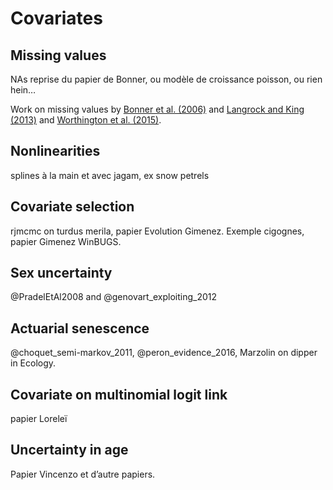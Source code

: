 # Covariates {#covariateschapter}

## Missing values

NAs reprise du papier de Bonner, ou modèle de croissance poisson, ou rien hein...

Work on missing values by [Bonner et al. (2006)](https://onlinelibrary.wiley.com/doi/abs/10.1111/j.1541-0420.2005.00399.x) and [Langrock and King (2013)](https://projecteuclid.org/journals/annals-of-applied-statistics/volume-7/issue-3/Maximum-likelihood-estimation-of-markrecapturerecovery-models-in-the-presence-of/10.1214/13-AOAS644.full) and [Worthington et al. (2015)](https://link.springer.com/article/10.1007/s13253-014-0184-z).

## Nonlinearities

splines à la main et avec jagam, ex snow petrels

## Covariate selection

rjmcmc on turdus merila, papier Evolution Gimenez. Exemple cigognes, papier Gimenez WinBUGS.

## Sex uncertainty

@PradelEtAl2008 and @genovart_exploiting_2012

## Actuarial senescence

@choquet_semi-markov_2011, @peron_evidence_2016, Marzolin on dipper in Ecology.

## Covariate on multinomial logit link

papier Loreleï

## Uncertainty in age

Papier Vincenzo et d'autre papiers.

